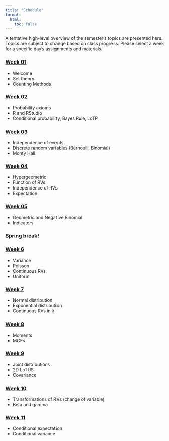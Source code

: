 ```yaml
---
title: "Schedule"
format: 
  html: 
    toc: false
---
```


A tentative high-level overview of the semester's topics are presented here. Topics are subject to change based on class progress. Please select a week for a specific day's assignments and materials.

### [Week 01](weeks/week-01.qmd)

-   Welcome
-   Set theory
-   Counting Methods

### [Week 02](weeks/week-02.qmd)

-   Probability axioms
-   R and RStudio
-   Conditional probability, Bayes Rule, LoTP

### [Week 03](weeks/week-03.qmd)

-   Independence of events
-   Discrete random variables (Bernoulli, Binomial)
-   Monty Hall

### [Week 04](weeks/week-04.qmd)

-   Hypergeometric
-   Function of RVs
-   Independence of RVs
-   Expectation

### [Week 05](weeks/week-05.qmd)

-   Geometric and Negative Binomial
-   Indicators

### Spring break!

### [Week 6](weeks/week-06.qmd)

-   Variance
-   Poisson
-   Continuous RVs
-   Uniform

### [Week 7](weeks/week-07.qmd)

-   Normal distribution
-   Exponential distribution
-   Continuous RVs in `R`

### [Week 8](weeks/week-08.qmd)

-   Moments
-   MGFs

### [Week 9](weeks/week-09.qmd)

-   Joint distributions
-   2D LoTUS
-   Covariance

### [Week 10](weeks/week-10.qmd)

-   Transformations of RVs (change of variable)
-   Beta and gamma

### [Week 11](weeks/week-11.qmd)

-   Conditional expectation
-   Conditional variance
